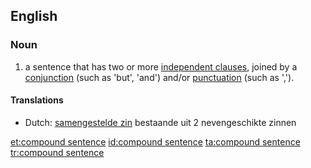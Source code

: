 ==English==

===Noun===
{{en-noun|sg=[[compound]] [[sentence]]}}

# {{grammar}} a sentence that has two or more [[independent clause]]s, joined by a [[conjunction]] (such as 'but', 'and') and/or [[punctuation]] (such as ',').
{{examples-right|examples=The alarm went off and I got out of bed.<br>I got to work but my computer wouldn't work}}

====Translations====
{{trans-top|a sentence that has two or more independent clauses, joined by a conjunction and/or punctuation.}}
*Dutch: [[samengestelde zin]] bestaande uit 2 nevengeschikte zinnen {{m}}
{{trans-mid}}
{{trans-bottom}}

[[et:compound sentence]]
[[id:compound sentence]]
[[ta:compound sentence]]
[[tr:compound sentence]]